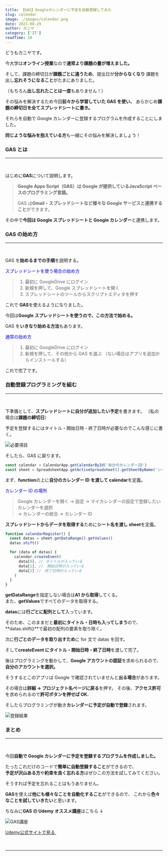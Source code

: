 ```yaml
---
title: 【GAS】Googleカレンダーに予定を自動登録してみた
slug: calendar
image: ./images/calendar.png
date: 2021-08-29
author: カニヤ
category: ['IT']
readTime: 10
---
```


どうもカニヤです。

今大学は**オンライン授業**なので**通常より課題の量が増えました。**

そして、課題の締切日が**課題ごとに違うため**、提出日が**分からなくなり**
課題を出し**忘れそうになること**がたまにありました。

（もちろん**出し忘れたことは一度**もありません！）

その悩みを解決するため今回**前々から学習していた GAS を使い、**
あらかじめ**課題の締切日を全てスプレッドシートに書き。**

それらを<span className="line line-yellow">自動で Google カレンダーに登録するプログラムを作成すること</span>にしました。

**同じような悩みを抱えている方**も一緒にその悩みを解決しましょう！

### GAS とは

---

<br />

はじめに**GAS**について説明します。

<blockquote display="info">

**Google Apps Script（GAS）**は Google が提供している**JavaScript ベースのプログラミング言語。**

GAS は**Gmail・スプレッドシートなど様々な Google サービスと連携すること**ができます。

</blockquote>

その中で**今回は Google スプレッドシートと Google カレンダー**と連携します。

### GAS の始め方

---

<br />

GAS を**始めるまでの手順**を説明する。

<font color="blue">スプレッドシートを使う場合の始め方</font>

<blockquote display="default">

1. 最初に GoogleDrive にログイン
2. 新規を押して、Google スプレッドシートを開く
3. スプレッドシートのツールからスクリプトエディタを押す

</blockquote>

これで **GAS**を使えるようになりました。

今回は**Google スプレッドシートを使うので、この方法で始める。**

GAS を**いきなり始める方法**もあります。

<font color="blue">通常の始め方</font>

<blockquote display="default">

1. 最初に GoogleDrive にログイン
2. 新規を押して、その他から GAS を選ぶ
   （ない場合はアプリを追加からインストールする）

</blockquote>

これで完了です。

### 自動登録プログラミングを組む

---

<br />

下準備として、**スプレッドシートに自分が追加したい予定**を書きます。
（私の場合は**課題の締切日**）

予定を登録するには<span className="line line-yellow">タイトル・開始日時・終了日時が必要</span>なのでこんな感じに書く。

![必要項目](./images/regi.png)

そしたら、GAS に戻ります。

```js
const calendar = CalendarApp.getCalendarById('自分のカレンダーID')
const sheet = SpreadsheetApp.getActiveSpreadsheet().getSheetByName('シート名')
```

まず、**function**の上に**自分のカレンダー ID を渡して calendar**を定義。

<font color="blue">カレンダー ID の場所</font>

<blockquote display="default">

Google カレンダーを開く → 設定
→ マイカレンダーの設定で登録したいカレンダーを選択<br/>
→ カレンダーの統合 → カレンダー ID

</blockquote>

**スプレッドシートからデータを取得する**ために**シート名を渡し sheet**を定義。

```js
function calendarRegister() {
  const datas = sheet.getDataRange().getValues()
  datas.shift()

  for (data of datas) {
    calendar.createEvent(
      data[0], // タイトルが入っている
      data[1], //　開始日時が入っている
      data[2] //　終了日時が入っている
    )
  }
}
```

**getDataRange**を指定しない場合は**A1 から取得**してくる。<br/>
また、**getValues**ですべてのデータを取得する。

**datas**には**行ごとに配列として**入っています。

そのため、このままだと**最初にタイトル・日時も入ってしまう**ので、
**datas.shift()**で最初の配列の要素を取り除く。

次に**行ごとのデータを取り出すため**に for 文で datas を回す。

そして**createEvent にタイトル・開始日時・終了日時**を渡して完了。

後はプログラミングを動かして、**Google アカウントの認証**を求められるので、**自分のアカウントを選択。**

そうすると<span className="line line-yellow">このアプリは Google で確認されていません</span>と**出る場合**があります。

その場合は**詳細 → プロジェクト名ページに戻る**を押す。
その後、**アクセス許可**を求められるので**許可ボタンを押せば OK.**

そしたらプログラミングが動き**カレンダーに予定が自動で登録**されます。

![登録結果](./images/regi2.png)

### まとめ

---

<br />

今回**自動で Google カレンダーに予定を登録するプログラムを作成しました。**

たったこれだけのコードで**簡単に自動登録すること**ができるので、<br/>
**予定が沢山ある方**や**約束を良く忘れる方**はぜひこの方法を試してみてください。

そうすれば<span className="line line-yellow">予定を忘れること</span>はもうありません。

**GAS**を使えば**他にも様々なことを自動化すること**ができるので、
これから**色々なことを試していきたい**と思います。

ちなみに**GAS の Udemy オススメ講座**はこちら ↓

![GAS講座](./images/gas.png)

<div className="ude ude-link">
  <a
    href="https://px.a8.net/svt/ejp?a8mat=3HIGXH+87WGFM+3L4M+BW8O2&a8ejpredirect=https%3A%2F%2Fwww.udemy.com%2Fcourse%2Fgas_for_operational_efficiency%2F"
    rel="nofollow"
  >
    Udemy公式サイトで見る
  </a>
  <img
    border="0"
    width="1"
    height="1"
    src="https://www16.a8.net/0.gif?a8mat=3HIGXH+87WGFM+3L4M+BW8O2"
    alt=""
  />
</div>
<br />
<br />

---

